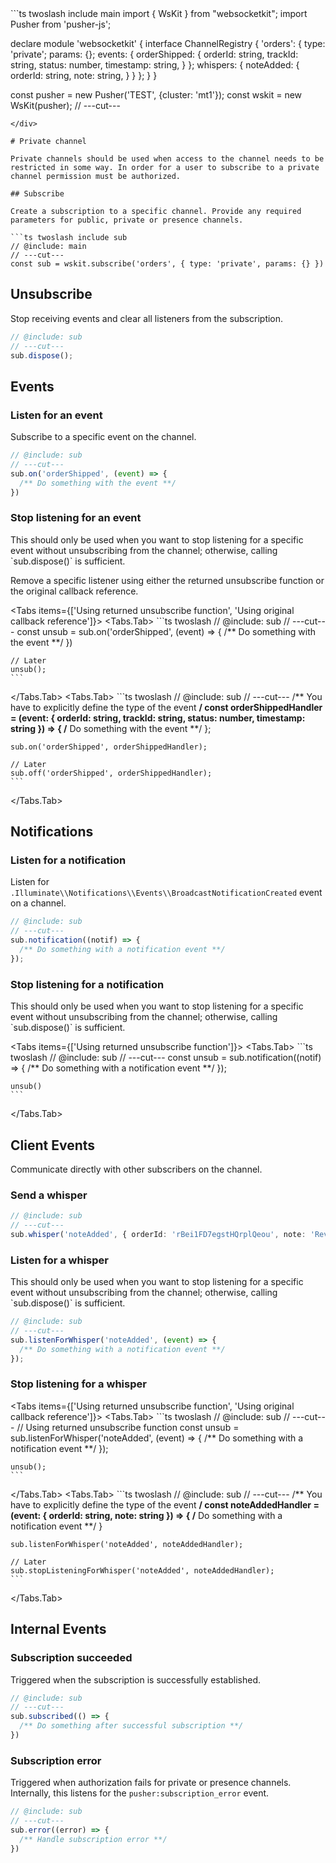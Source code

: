 

<div className="hidden">
```ts twoslash include main
import { WsKit } from "websocketkit";
import Pusher from 'pusher-js';

declare module 'websocketkit' {
  interface ChannelRegistry {
    'orders': {
      type: 'private';
      params: {};
      events: {
        orderShipped: {
          orderId: string,
          trackId: string,
          status: number,
          timestamp: string,
        }
      };
      whispers: {
        noteAdded: {
          orderId: string,
          note: string,
        }
      }
    };
  }
}

const pusher = new Pusher('TEST', {cluster: 'mt1'});
const wskit = new WsKit(pusher);
// ---cut---

```
</div>

# Private channel

Private channels should be used when access to the channel needs to be restricted in some way. In order for a user to subscribe to a private channel permission must be authorized.

## Subscribe

Create a subscription to a specific channel. Provide any required parameters for public, private or presence channels.

```ts twoslash include sub
// @include: main
// ---cut---
const sub = wskit.subscribe('orders', { type: 'private', params: {} })
```

## Unsubscribe

Stop receiving events and clear all listeners from the subscription.

```ts twoslash
// @include: sub
// ---cut---
sub.dispose();
```

## Events

### Listen for an event

Subscribe to a specific event on the channel.

```ts twoslash
// @include: sub
// ---cut---
sub.on('orderShipped', (event) => {
  /** Do something with the event **/
})
```

### Stop listening for an event

<Callout type="important">
  This should only be used when you want to stop listening for a specific event without unsubscribing from the channel; otherwise, calling `sub.dispose()` is sufficient.
</Callout>

Remove a specific listener using either the returned unsubscribe function or the original callback reference.

<Tabs items={['Using returned unsubscribe function', 'Using original callback reference']}>
  <Tabs.Tab>
    ```ts twoslash
    // @include: sub
    // ---cut---
    const unsub = sub.on('orderShipped', (event) => {
      /** Do something with the event **/
    })

    // Later
    unsub();
    ```
  </Tabs.Tab>
  <Tabs.Tab>
    ```ts twoslash
    // @include: sub
    // ---cut---
    /** You have to explicitly define the type of the event **/
    const orderShippedHandler = (event: { orderId: string, trackId: string, status: number, timestamp: string }) => {
      /** Do something with the event **/
    };

    sub.on('orderShipped', orderShippedHandler);

    // Later
    sub.off('orderShipped', orderShippedHandler);
    ```
  </Tabs.Tab>
</Tabs>

## Notifications

### Listen for a notification

Listen for `.Illuminate\\Notifications\\Events\\BroadcastNotificationCreated` event on a channel.

```ts twoslash
// @include: sub
// ---cut---
sub.notification((notif) => {
  /** Do something with a notification event **/
});
```

### Stop listening for a notification

<Callout type="important">
  This should only be used when you want to stop listening for a specific event without unsubscribing from the channel; otherwise, calling `sub.dispose()` is sufficient.
</Callout>

<Tabs items={['Using returned unsubscribe function']}>
  <Tabs.Tab>
    ```ts twoslash
    // @include: sub
    // ---cut---
    const unsub = sub.notification((notif) => {
      /** Do something with a notification event **/
    });

    unsub()
    ```
  </Tabs.Tab>
</Tabs>

## Client Events

Communicate directly with other subscribers on the channel.

### Send a whisper

```ts twoslash
// @include: sub
// ---cut---
sub.whisper('noteAdded', { orderId: 'rBei1FD7egstHQrplQeou', note: 'Review required' });
```

### Listen for a whisper

<Callout type="important">
  This should only be used when you want to stop listening for a specific event without unsubscribing from the channel; otherwise, calling `sub.dispose()` is sufficient.
</Callout>

```ts twoslash
// @include: sub
// ---cut---
sub.listenForWhisper('noteAdded', (event) => {
  /** Do something with a notification event **/
});
```
### Stop listening for a whisper

<Tabs items={['Using returned unsubscribe function', 'Using original callback reference']}>
  <Tabs.Tab>
    ```ts twoslash
    // @include: sub
    // ---cut---
    // Using returned unsubscribe function
    const unsub = sub.listenForWhisper('noteAdded', (event) => {
      /** Do something with a notification event **/
    });

    unsub();
    ```
  </Tabs.Tab>
  <Tabs.Tab>
    ```ts twoslash
    // @include: sub
    // ---cut---
    /** You have to explicitly define the type of the event **/
    const noteAddedHandler = (event: { orderId: string, note: string }) => {
      /** Do something with a notification event **/
    }

    sub.listenForWhisper('noteAdded', noteAddedHandler);

    // Later
    sub.stopListeningForWhisper('noteAdded', noteAddedHandler);
    ```
  </Tabs.Tab>
</Tabs>

## Internal Events

### Subscription succeeded

Triggered when the subscription is successfully established.

```ts twoslash
// @include: sub
// ---cut---
sub.subscribed(() => {
  /** Do something after successful subscription **/
})
```

### Subscription error

Triggered when authorization fails for private or presence channels. Internally, this listens for the `pusher:subscription_error` <StyledLink href="https://pusher.com/docs/channels/using_channels/events/#pushersubscription_error-1995773905">event</StyledLink>.

```ts twoslash
// @include: sub
// ---cut---
sub.error((error) => {
  /** Handle subscription error **/
})
```